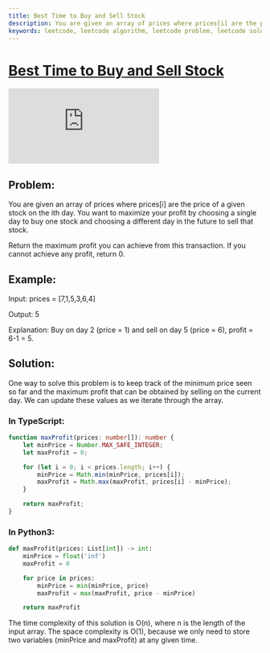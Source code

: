 ```yaml
---
title: Best Time to Buy and Sell Stock
description: You are given an array of prices where prices[i] are the price of a given stock on the ith day. You want to maximize your profit by choosing a single day to buy one stock and choosing a different day in the future to sell that stock.
keywords: leetcode, leetcode algorithm, leetcode problem, leetcode solution, leetcode interview, leetcode interview question, leetcode interview question solution, leetcode interview question answer, leetcode interview question walkthrough, leetcode interview question explanation, leetcode interview question example, leetcode interview question practice, leetcode interview question practice solution, leetcode interview question practice answer, leetcode interview question practice walkthrough, leetcode interview question practice explanation, leetcode interview question practice example, leetcode interview question practice problem, leetcode interview question practice problem solution, leetcode interview question practice problem answer, leetcode interview question practice problem walkthrough, leetcode interview question practice problem explanation, leetcode interview question practice problem example, leetcode interview question practice problem practice, leetcode interview question practice problem practice solution, leetcode interview question practice problem practice answer, leetcode interview question practice problem practice walkthrough, leetcode interview question practice problem practice explanation, leetcode interview question practice problem practice example, leetcode interview question practice problem practice problem, leetcode interview question practice problem practice problem solution, leetcode interview question practice problem practice problem answer, leetcode interview question practice problem practice problem walkthrough, leetcode interview question practice problem practice problem explanation, leetcode interview question practice problem practice problem example, leetcode interview question practice problem practice problem practice, leetcode interview question practice problem practice problem practice solution, leetcode interview question practice problem practice problem practice answer, leetcode interview question practice problem practice problem practice walkthrough, leetcode interview question practice problem practice problem practice explanation, leetcode interview question practice problem practice problem practice example, leetcode interview question practice problem practice problem practice problem, leetcode interview question practice problem practice problem practice problem solution, leetcode interview question practice problem practice problem practice problem answer, leetcode interview question practice problem practice problem practice problem walkthrough, leetcode interview question practice problem practice problem practice problem explanation, leetcode interview question practice problem practice problem practice problem example, leetcode interview question practice problem practice problem practice problem practice, leetcode interview question practice problem practice problem practice problem practice solution, leetcode interview question practice problem practice problem practice problem practice answer, leetcode interview question practice problem practice problem practice problem practice walkthrough, leetcode interview question practice problem practice problem practice problem practice explanation, leetcode interview question practice problem practice problem practice problem practice example, leetcode interview question practice problem practice problem practice problem practice problem, leetcode interview question practice problem practice problem practice problem practice problem solution, leetcode interview question practice problem
---
```


# [Best Time to Buy and Sell Stock](https://leetcode.com/problems/best-time-to-buy-and-sell-stock/) <DifficultyChip difficulty="easy" />

<div className="iframe-container">
	<iframe className="responsive-iframe" src="https://www.youtube.com/embed/1pkOgXD63yU"
					title="YouTube video player" frameBorder="0"
					allow="accelerometer; autoplay; clipboard-write; encrypted-media; gyroscope; picture-in-picture"
					allowFullScreen></iframe>
</div>

## Problem:

You are given an array of prices where prices[i] are the price of a given stock on the ith day. You want to maximize your profit by choosing a single day to buy one stock and choosing a different day in the future to sell that stock.

Return the maximum profit you can achieve from this transaction. If you cannot achieve any profit, return 0.

## Example:

Input: prices = [7,1,5,3,6,4]

Output: 5

Explanation: Buy on day 2 (price = 1) and sell on day 5 (price = 6), profit = 6-1 = 5.

## Solution:

One way to solve this problem is to keep track of the minimum price seen so far and the maximum profit that can be obtained by selling on the current day. We can update these values as we iterate through the array.

### In TypeScript:

```typescript
function maxProfit(prices: number[]): number {
	let minPrice = Number.MAX_SAFE_INTEGER;
	let maxProfit = 0;

	for (let i = 0; i < prices.length; i++) {
		minPrice = Math.min(minPrice, prices[i]);
		maxProfit = Math.max(maxProfit, prices[i] - minPrice);
	}

	return maxProfit;
}
```

### In Python3:

```python
def maxProfit(prices: List[int]) -> int:
	minPrice = float('inf')
	maxProfit = 0

	for price in prices:
		minPrice = min(minPrice, price)
		maxProfit = max(maxProfit, price - minPrice)

	return maxProfit
```

The time complexity of this solution is O(n), where n is the length of the input array. The space complexity is O(1), because we only need to store two variables (minPrice and maxProfit) at any given time.
